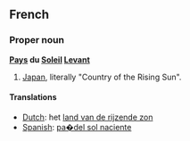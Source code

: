 ==French==
===Proper noun===
'''[[Pays]] du [[Soleil]] [[Levant]]'''

# [[Japan]], literally "Country of the Rising Sun".

====Translations====
*[[Dutch]]: het [[land van de rijzende zon]]
*[[Spanish]]: [[pa�del sol naciente]]